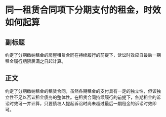 # 同一租赁合同项下分期支付的租金，时效如何起算
## 副标题
约定了分期缴纳租金的房屋租赁合同在持续履行的前提下，诉讼时效应自最后一期租金履行期限届满之日起计算。
## 正文
约定了分期缴纳租金的租赁合同，虽然各期租金的支付具有一定的独立性，但该独立性不足以否认租金债务的整体性。在租赁合同持续履行的前提下，各期租金的诉讼时效可一并计算，只要债权人提起诉讼时尚未超过最后一期租金的诉讼时效即可。